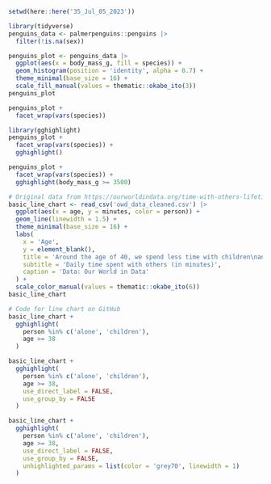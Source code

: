 

```r
setwd(here::here('35_Jul_05_2023'))
```


```r
library(tidyverse)
penguins_data <- palmerpenguins::penguins |> 
  filter(!is.na(sex)) 

penguins_plot <- penguins_data |> 
  ggplot(aes(x = body_mass_g, fill = species)) +
  geom_histogram(position = 'identity', alpha = 0.7) +
  theme_minimal(base_size = 16) +
  scale_fill_manual(values = thematic::okabe_ito(3)) 
penguins_plot
```


```r
penguins_plot +
  facet_wrap(vars(species))
```


```r
library(gghighlight)
penguins_plot +
  facet_wrap(vars(species)) +
  gghighlight()
```

```r
penguins_plot +
  facet_wrap(vars(species)) +
  gghighlight(body_mass_g >= 3500)
```


```r
# Original data from https://ourworldindata.org/time-with-others-lifetime
basic_line_chart <- read_csv('owd_data_cleaned.csv') |> 
  ggplot(aes(x = age, y = minutes, color = person)) +
  geom_line(linewidth = 1.5) +
  theme_minimal(base_size = 16) +
  labs(
    x = 'Age',
    y = element_blank(),
    title = 'Around the age of 40, we spend less time with children\nand more time alone',
    subtitle = 'Daily time spent with others (in minutes)',
    caption = 'Data: Our World in Data'
  ) +
  scale_color_manual(values = thematic::okabe_ito(6))
basic_line_chart
```



```r
# Code for line chart on GitHub
basic_line_chart +
  gghighlight(
    person %in% c('alone', 'children'), 
    age >= 38
  )
```


```r
basic_line_chart +
  gghighlight(
    person %in% c('alone', 'children'), 
    age >= 38, 
    use_direct_label = FALSE,
    use_group_by = FALSE
  )
```


```r
basic_line_chart +
  gghighlight(
    person %in% c('alone', 'children'), 
    age >= 38, 
    use_direct_label = FALSE,
    use_group_by = FALSE,
    unhighlighted_params = list(color = 'grey70', linewidth = 1)
  )
```



